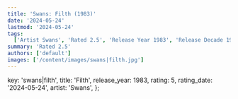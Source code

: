 ```yaml
---
title: 'Swans: Filth (1983)'
date: '2024-05-24'
lastmod: '2024-05-24'
tags:
  ['Artist Swans', 'Rated 2.5', 'Release Year 1983', 'Release Decade 1980']
summary: 'Rated 2.5'
authors: ['default']
images: ['/content/images/swans|filth.jpg']
---
```


  key: 'swans|filth',
  title: 'Filth',
  release_year: 1983,
  rating: 5,
  rating_date: '2024-05-24',
  artist: 'Swans',
};

<MusicRating data={data} />
